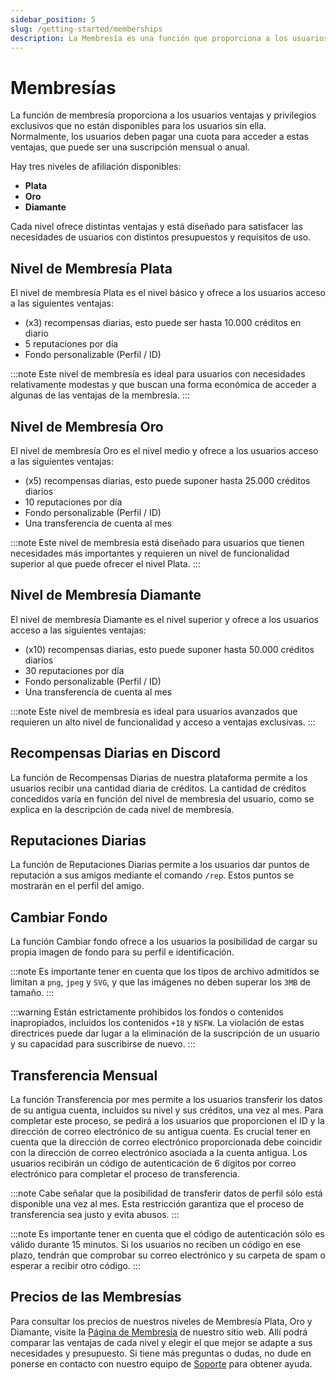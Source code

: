 ```yaml
---
sidebar_position: 5
slug: /getting-started/memberships
description: La Membresía es una función que proporciona a los usuarios ventajas y privilegios exclusivos.
---
```


# Membresías

La función de membresía proporciona a los usuarios ventajas y privilegios exclusivos que no están disponibles para los usuarios sin ella. Normalmente, los usuarios deben pagar una cuota para acceder a estas ventajas, que puede ser una suscripción mensual o anual.

Hay tres niveles de afiliación disponibles:

- **Plata**
- **Oro**
- **Diamante**

Cada nivel ofrece distintas ventajas y está diseñado para satisfacer las necesidades de usuarios con distintos presupuestos y requisitos de uso.

## Nivel de Membresía Plata

El nivel de membresía Plata es el nivel básico y ofrece a los usuarios acceso a las siguientes ventajas:

- (x3) recompensas diarias, esto puede ser hasta 10.000 créditos en diario
- 5 reputaciones por día
- Fondo personalizable (Perfil / ID)

:::note
Este nivel de membresía es ideal para usuarios con necesidades relativamente modestas y que buscan una forma económica de acceder a algunas de las ventajas de la membresía.
:::

## Nivel de Membresía Oro

El nivel de membresía Oro es el nivel medio y ofrece a los usuarios acceso a las siguientes ventajas:

- (x5) recompensas diarias, esto puede suponer hasta 25.000 créditos diarios
- 10 reputaciones por día
- Fondo personalizable (Perfil / ID)
- Una transferencia de cuenta al mes

:::note
Este nivel de membresía está diseñado para usuarios que tienen necesidades más importantes y requieren un nivel de funcionalidad superior al que puede ofrecer el nivel Plata.
:::

## Nivel de Membresía Diamante

El nivel de membresía Diamante es el nivel superior y ofrece a los usuarios acceso a las siguientes ventajas:

- (x10) recompensas diarias, esto puede suponer hasta 50.000 créditos diarios
- 30 reputaciones por día
- Fondo personalizable (Perfil / ID)
- Una transferencia de cuenta al mes

:::note
Este nivel de membresía es ideal para usuarios avanzados que requieren un alto nivel de funcionalidad y acceso a ventajas exclusivas.
:::

## Recompensas Diarias en Discord

La función de Recompensas Diarias de nuestra plataforma permite a los usuarios recibir una cantidad diaria de créditos. La cantidad de créditos concedidos varía en función del nivel de membresía del usuario, como se explica en la descripción de cada nivel de membresía.

## Reputaciones Diarias

La función de Reputaciones Diarias permite a los usuarios dar puntos de reputación a sus amigos mediante el comando `/rep`. Estos puntos se mostrarán en el perfil del amigo.

## Cambiar Fondo

La función Cambiar fondo ofrece a los usuarios la posibilidad de cargar su propia imagen de fondo para su perfil e identificación.

:::note
Es importante tener en cuenta que los tipos de archivo admitidos se limitan a `png`, `jpeg` y `SVG`, y que las imágenes no deben superar los `3MB` de tamaño.
:::

:::warning
Están estrictamente prohibidos los fondos o contenidos inapropiados, incluidos los contenidos `+18` y `NSFW`. La violación de estas directrices puede dar lugar a la eliminación de la suscripción de un usuario y su capacidad para suscribirse de nuevo.
:::

## Transferencia Mensual

La función Transferencia por mes permite a los usuarios transferir los datos de su antigua cuenta, incluidos su nivel y sus créditos, una vez al mes. Para completar este proceso, se pedirá a los usuarios que proporcionen el ID y la dirección de correo electrónico de su antigua cuenta. Es crucial tener en cuenta que la dirección de correo electrónico proporcionada debe coincidir con la dirección de correo electrónico asociada a la cuenta antigua. Los usuarios recibirán un código de autenticación de 6 dígitos por correo electrónico para completar el proceso de transferencia.

:::note
Cabe señalar que la posibilidad de transferir datos de perfil sólo está disponible una vez al mes. Esta restricción garantiza que el proceso de transferencia sea justo y evita abusos.
:::

:::note
Es importante tener en cuenta que el código de autenticación sólo es válido durante 15 minutos. Si los usuarios no reciben un código en ese plazo, tendrán que comprobar su correo electrónico y su carpeta de spam o esperar a recibir otro código.
:::

## Precios de las Membresías

Para consultar los precios de nuestros niveles de Membresía Plata, Oro y Diamante, visite la [Página de Membresía](https://vTime.io/es/memberships) de nuestro sitio web. Allí podrá comparar las ventajas de cada nivel y elegir el que mejor se adapte a sus necesidades y presupuesto. Si tiene más preguntas o dudas, no dude en ponerse en contacto con nuestro equipo de [Soporte](https://discord.gg/vTime) para obtener ayuda.
